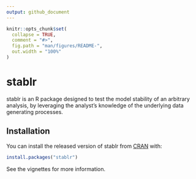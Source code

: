 ```yaml
---
output: github_document
---
```


<!-- README.md is generated from README.Rmd. Please edit that file -->

```r
knitr::opts_chunk$set(
  collapse = TRUE,
  comment = "#>",
  fig.path = "man/figures/README-",
  out.width = "100%"
)
```
# stablr

stablr is an R package designed to test the model stability of an arbitrary analysis, by leveraging the analyst's knowledge of the underlying data generating processes.

## Installation

You can install the released version of stablr from [CRAN](https://CRAN.R-project.org) with:

``` r
install.packages("stablr")
```

See the vignettes for more information.

